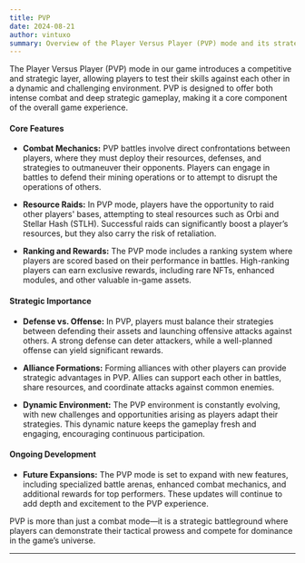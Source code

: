 ```yaml
---
title: PVP
date: 2024-08-21
author: vintuxo
summary: Overview of the Player Versus Player (PVP) mode and its strategic importance.
---
```


The Player Versus Player (PVP) mode in our game introduces a competitive and strategic layer, allowing players to test their skills against each other in a dynamic and challenging environment. PVP is designed to offer both intense combat and deep strategic gameplay, making it a core component of the overall game experience.

#### Core Features

- **Combat Mechanics:** PVP battles involve direct confrontations between players, where they must deploy their resources, defenses, and strategies to outmaneuver their opponents. Players can engage in battles to defend their mining operations or to attempt to disrupt the operations of others.

- **Resource Raids:** In PVP mode, players have the opportunity to raid other players' bases, attempting to steal resources such as Orbi and Stellar Hash (STLH). Successful raids can significantly boost a player’s resources, but they also carry the risk of retaliation.

- **Ranking and Rewards:** The PVP mode includes a ranking system where players are scored based on their performance in battles. High-ranking players can earn exclusive rewards, including rare NFTs, enhanced modules, and other valuable in-game assets.

#### Strategic Importance

- **Defense vs. Offense:** In PVP, players must balance their strategies between defending their assets and launching offensive attacks against others. A strong defense can deter attackers, while a well-planned offense can yield significant rewards.

- **Alliance Formations:** Forming alliances with other players can provide strategic advantages in PVP. Allies can support each other in battles, share resources, and coordinate attacks against common enemies.

- **Dynamic Environment:** The PVP environment is constantly evolving, with new challenges and opportunities arising as players adapt their strategies. This dynamic nature keeps the gameplay fresh and engaging, encouraging continuous participation.

#### Ongoing Development

- **Future Expansions:** The PVP mode is set to expand with new features, including specialized battle arenas, enhanced combat mechanics, and additional rewards for top performers. These updates will continue to add depth and excitement to the PVP experience.

PVP is more than just a combat mode—it is a strategic battleground where players can demonstrate their tactical prowess and compete for dominance in the game’s universe.

---

